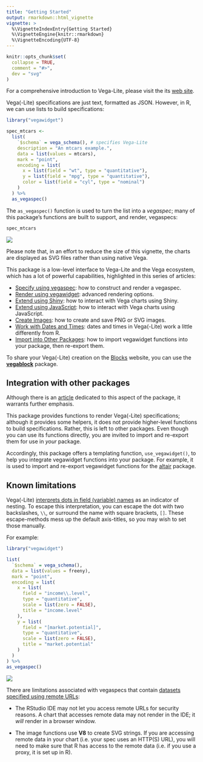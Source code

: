```yaml
---
title: "Getting Started"
output: rmarkdown::html_vignette
vignette: >
  %\VignetteIndexEntry{Getting Started}
  %\VignetteEngine{knitr::rmarkdown}
  %\VignetteEncoding{UTF-8}
---
```


```r
knitr::opts_chunk$set(
  collapse = TRUE,
  comment = "#>",
  dev = "svg"
)
```

For a comprehensive introduction to Vega-Lite, please visit the its [web site](https://vega.github.io/vega-lite/). 

Vega(-Lite) specifications are just text, formatted as JSON. However, in R, we can use lists to build specifications:

```r
library("vegawidget")

spec_mtcars <-
  list(
    `$schema` = vega_schema(), # specifies Vega-Lite
    description = "An mtcars example.",
    data = list(values = mtcars),
    mark = "point",
    encoding = list(
      x = list(field = "wt", type = "quantitative"),
      y = list(field = "mpg", type = "quantitative"),
      color = list(field = "cyl", type = "nominal")
    )
  ) %>% 
  as_vegaspec()
```

The `as_vegaspec()` function is used to turn the list into a *vegaspec*; many of this package's functions are built to support, and render, vegaspecs: 

```r
spec_mtcars
```

![](mtcars.svg)

Please note that, in an effort to reduce the size of this vignette, the charts are displayed as SVG files rather than using native Vega.

This package is a low-level interface to Vega-Lite and the Vega ecosystem, which has a lot of powerful capabilities, highlighted in this series of articles:

- [Specify using vegaspec](https://vegawidget.github.io/vegawidget/articles/articles/vegaspec.html): how to construct and render a vegaspec.
- [Render using vegawidget](https://vegawidget.github.io/vegawidget/articles/articles/render-vegawidget.html): advanced rendering options.
- [Extend using Shiny](https://vegawidget.github.io/vegawidget/articles/articles/shiny.html): how to interact with Vega charts using Shiny.
- [Extend using JavaScript](https://vegawidget.github.io/vegawidget/articles/articles/javascript.html): how to interact with Vega charts using JavaScript.
- [Create Images](https://vegawidget.github.io/vegawidget/articles/articles/image.html): how to create and save PNG or SVG images.
- [Work with Dates and Times](https://vegawidget.github.io/vegawidget/articles/articles/dates-times.html): dates and times in Vega(-Lite) work a little differently from R.
- [Import into Other Packages](https://vegawidget.github.io/vegawidget/articles/articles/import.html): how to import vegawidget functions into your package, then re-export them.

To share your Vega(-Lite) creation on the [Blocks](https://bl.ocks.org) website, you can use the [**vegablock**](https://vegawidget.github.io/vegablock/) package.

## Integration with other packages

Although there is an [article](https://vegawidget.github.io/vegawidget/articles/articles/import.html) dedicated to this aspect of the package, it warrants further emphasis. 

This package provides functions to render Vega(-Lite) specifications; although it provides some helpers, it does not provide higher-level functions to build specifications. Rather, this is left to other packages. Even though you can use its functions directly, you are invited to import and re-export them for use in *your* package. 

Accordingly, this package offers a templating function, `use_vegawidget()`, to help you integrate vegawidget functions into your package. For example, it is used to import and re-export vegawidget functions for the [altair](https://vegawidget.github.io/altair/) package.

## Known limitations

Vega(-Lite) [interprets dots in field (variable) names](https://vega.github.io/vega-lite/docs/field.html) as an indicator of nesting. 
To escape this interpretation, you can escape the dot with two backslashes, `\\`, or surround the name with square brackets, `[]`.
These escape-methods mess up the default axis-titles, so you may wish to set those manually.

For example:

```r
library("vegawidget")

list(
  `$schema` = vega_schema(), 
  data = list(values = freeny),
  mark = "point",
  encoding = list(
    x = list(
      field = "income\\.level", 
      type = "quantitative",
      scale = list(zero = FALSE),
      title = "income.level"
    ),
    y = list(
      field = "[market.potential]", 
      type = "quantitative",
      scale = list(zero = FALSE),
      title = "market.potential"
    )
  )
) %>% 
as_vegaspec()
```

![](freeny.svg)

There are limitations associated with vegaspecs that contain [datasets specified using remote URLs](https://vega.github.io/vega-lite/docs/data.html#url):

- The RStudio IDE may not let you access remote URLs for security reasons. A chart that accesses remote data may not render in the IDE; it *will* render in a browser window.

- The image functions use **V8** to create SVG strings. If you are accessing remote data in your chart (i.e. your spec uses an HTTP(S) URL), you will need to make sure that R has access to the remote data (i.e. if you use a proxy, it is set up in R).
 

